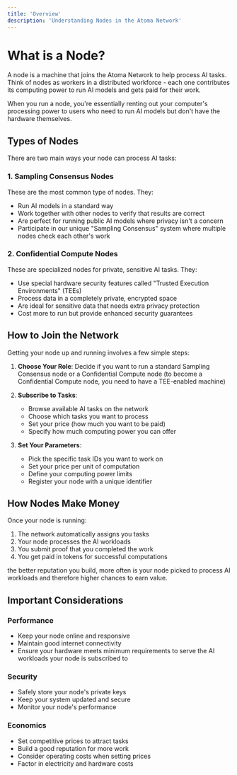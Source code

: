 ```yaml
---
title: 'Overview'
description: 'Understanding Nodes in the Atoma Network'
---
```


# What is a Node?

A node is a machine that joins the Atoma Network to help process AI tasks. Think of nodes as workers in a distributed workforce - each one contributes its computing power to run AI models and gets paid for their work.

When you run a node, you're essentially renting out your computer's processing power to users who need to run AI models but don't have the hardware themselves.

## Types of Nodes

There are two main ways your node can process AI tasks:

### 1. Sampling Consensus Nodes
These are the most common type of nodes. They:
- Run AI models in a standard way
- Work together with other nodes to verify that results are correct
- Are perfect for running public AI models where privacy isn't a concern
- Participate in our unique "Sampling Consensus" system where multiple nodes check each other's work

### 2. Confidential Compute Nodes
These are specialized nodes for private, sensitive AI tasks. They:
- Use special hardware security features called "Trusted Execution Environments" (TEEs)
- Process data in a completely private, encrypted space
- Are ideal for sensitive data that needs extra privacy protection
- Cost more to run but provide enhanced security guarantees

## How to Join the Network

Getting your node up and running involves a few simple steps:

1. **Choose Your Role**: Decide if you want to run a standard Sampling Consensus node or a Confidential Compute node (to become a Confidential Compute node, you need to have a TEE-enabled machine)

2. **Subscribe to Tasks**: 
   - Browse available AI tasks on the network
   - Choose which tasks you want to process
   - Set your price (how much you want to be paid)
   - Specify how much computing power you can offer

3. **Set Your Parameters**:
   - Pick the specific task IDs you want to work on
   - Set your price per unit of computation
   - Define your computing power limits
   - Register your node with a unique identifier

## How Nodes Make Money

Once your node is running:
1. The network automatically assigns you tasks
2. Your node processes the AI workloads
3. You submit proof that you completed the work
4. You get paid in tokens for successful computations

the better reputation you build, more often is your node picked to process AI workloads and therefore higher chances to earn value.

## Important Considerations

### Performance
- Keep your node online and responsive
- Maintain good internet connectivity
- Ensure your hardware meets minimum requirements to serve the AI workloads your node is subscribed to

### Security
- Safely store your node's private keys
- Keep your system updated and secure
- Monitor your node's performance

### Economics
- Set competitive prices to attract tasks
- Build a good reputation for more work
- Consider operating costs when setting prices
- Factor in electricity and hardware costs